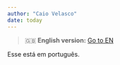 ```yaml
---
author: "Caio Velasco"
date: today
---
```


> 🇬🇧 **English version:** [Go to EN](../en/index.html)

Esse está em português.